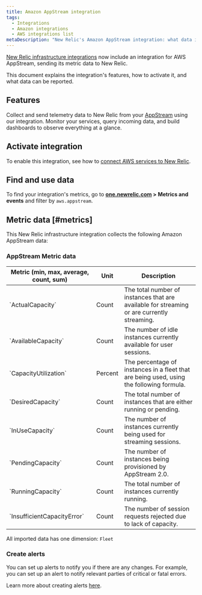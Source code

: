 ```yaml
---
title: Amazon AppStream integration
tags:
  - Integrations
  - Amazon integrations
  - AWS integrations list
metaDescription: "New Relic's Amazon AppStream integration: what data it reports and how to enable it."
---
```


[New Relic infrastructure integrations](/docs/infrastructure/integrations-getting-started/getting-started/introduction-infrastructure-integrations) now include an integration for AWS AppStream, sending its metric data to New Relic.

This document explains the integration's features, how to activate it, and what data can be reported.

## Features

Collect and send telemetry data to New Relic from your [AppStream](https://aws.amazon.com/appstream/) using our integration. Monitor your services, query incoming data, and build dashboards to observe everything at a glance.

## Activate integration

To enable this integration, see how to [connect AWS services to New Relic](/docs/infrastructure/amazon-integrations/connect/aws-metric-stream-setup/).

## Find and use data

To find your integration's metrics, go to **[one.newrelic.com](https://one.newrelic.com/all-capabilities) > Metrics and events** and filter by `aws.appstream`.

## Metric data [#metrics]

This New Relic infrastructure integration collects the following Amazon AppStream data:

### AppStream Metric data
<table>
   <thead>
      <tr>
         <th style={{ width: "220px" }}>
         Metric (min, max, average, count, sum)  
         </th>
         <th>
            Unit  
         </th>
         <th>
            Description
         </th>
      </tr>
   </thead>
   <tbody>
      <tr>
         <td>
            `ActualCapacity`
         </td>
         <td>
            Count
         </td>
         <td>
            The total number of instances that are available for streaming or are currently streaming.
         </td>
      </tr>
      <tr>
         <td>
            `AvailableCapacity`
         </td>
         <td>
            Count
         </td>
         <td>
            The number of idle instances currently available for user sessions.
         </td>
      </tr>
      <tr>
         <td>
            `CapacityUtilization`
         </td>
         <td>
            Percent
         </td>
         <td>
            The percentage of instances in a fleet that are being used, using the following formula.
         </td>
      </tr>
     <tr>
         <td>
            `DesiredCapacity`
         </td>
         <td>
            Count
         </td>
         <td>
            The total number of instances that are either running or pending.
         </td>
      </tr>
      <tr>
         <td>
            `InUseCapacity`
         </td>
         <td>
            Count
         </td>
         <td>
            The number of instances currently being used for streaming sessions.
         </td>
      </tr>
      <tr>
         <td>
            `PendingCapacity`
         </td>
         <td>
            Count
         </td>
         <td>
            The number of instances being provisioned by AppStream 2.0.
         </td>
      </tr>
      <tr>
         <td>
            `RunningCapacity`
         </td>
         <td>
            Count
         </td>
         <td>
            The total number of instances currently running.
         </td>
      </tr>
      <tr>
         <td>
            `InsufficientCapacityError`
         </td>
         <td>
            Count
         </td>
         <td>
            The number of session requests rejected due to lack of capacity.
         </td>
      </tr>
   </tbody>
</table>

All imported data has one dimension: `Fleet`

### Create alerts

You can set up alerts to notify you if there are any changes. For example, you can set up an alert to notify relevant parties of critical or fatal errors.

Learn more about creating alerts [here](/docs/alerts-applied-intelligence/new-relic-alerts/learn-alerts/introduction-alerts/).
